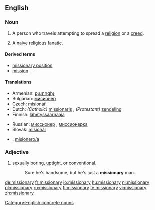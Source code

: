 {{wikipedia}}
==English==

===Noun===
{{en-noun|missionar|ies}}

# A person who travels attempting to spread a [[religion]] or a [[creed]].
# {{pejorative}} A [[naive]] religious fanatic.

====Derived terms====
* [[missionary position]]
* [[mission]]

====Translations====
{{trans-top|person traveling to spread a religion}}
* Armenian: [[քարոզիչ]]
* Bulgarian: [[мисионер]] {{m}}
* Czech: [[misionář]] {{m}}
* Dutch: ''(Catholic)'' [[missionaris]] {{m}}, ''(Protestant)'' [[zendeling]] {{m}}
* Finnish: [[lähetyssaarnaaja]]
{{trans-mid}}
* Russian: [[миссионер]] {{m}}, [[миссионерка]] {{f}}
* Slovak: [[misionár]] {{m}}
* {{ttbc|Spanish}}: [[misionero/a]]
{{trans-bottom}}

===Adjective===
{{en-adj}}

# sexually boring, [[uptight]], or conventional.
#: Sure he's handsome, but he's just a '''missionary''' man.

[[Category:English concrete nouns]]

[[de:missionary]]
[[fr:missionary]]
[[io:missionary]]
[[hu:missionary]]
[[nl:missionary]]
[[pl:missionary]]
[[ru:missionary]]
[[fi:missionary]]
[[te:missionary]]
[[vi:missionary]]
[[zh:missionary]]
